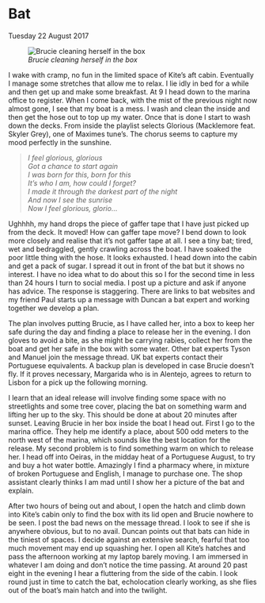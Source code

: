 
# Bat 
Tuesday 22 August 2017

![*Brucie cleaning herself in the box*](images/Bat.png)

I wake with cramp, no fun in the limited space of Kite’s aft cabin. Eventually I manage some stretches that allow me to relax. I lie idly in bed for a while and then get up and make some breakfast. At 9 I head down to the marina office to register. When I come back, with the mist of the previous night now almost gone, I see that my boat is a mess. I wash and clean the inside and then get the hose out to top up my water. Once that is done I start to wash down the decks. From inside the playlist selects Glorious (Macklemore feat. Skyler Grey), one of Maximes tune’s. The chorus seems to capture my mood perfectly in the sunshine.

> *I feel glorious, glorious*  
> *Got a chance to start again*  
> *I was born for this, born for this*  
> *It’s who I am, how could I forget?*  
> *I made it through the darkest part of the night*  
> *And now I see the sunrise*  
> *Now I feel glorious, glorio...*  

Ughhhh, my hand drops the piece of gaffer tape that I have just picked up from the deck. It moved! How can gaffer tape move? I bend down to look more closely and realise that it’s not gaffer tape at all. I see a tiny bat; tired, wet and bedraggled, gently crawling across the boat. I have soaked the poor little thing with the hose. It looks exhausted. I head down into the cabin and get a pack of sugar. I spread it out in front of the bat but it shows no interest. I have no idea what to do about this so I for the second time in less than 24 hours I turn to social media. I post up a picture and ask if anyone has advice. The response is staggering. There are links to bat websites and my friend Paul starts up a message with Duncan a bat expert and working together we develop a plan.

The plan involves putting Brucie, as I have called her, into a box to keep her safe during the day and finding a place to release her in the evening. I don gloves to avoid a bite, as she might be carrying rabies, collect her from the boat and get her safe in the box with some water. Other bat experts Tyson and Manuel join the message thread. UK bat experts contact their Portuguese equivalents. A backup plan is developed in case Brucie doesn’t fly. If it proves necessary, Margarida who is in Alentejo, agrees to return to Lisbon for a pick up the following morning.  

I learn that an ideal release will involve finding some space with no streetlights and some tree cover, placing the bat on something warm and lifting her up to the sky.  This should be done at about 20 minutes after sunset. Leaving Brucie in her box inside the boat I head out. First I go to the marina office. They help me identify a place, about 500 odd meters to the north west of the marina, which sounds like the best location for the release. My second problem is to find something warm on which to release her. I head off into Oeiras, in the midday heat of a Portuguese August, to try and buy a hot water bottle. Amazingly I find a pharmacy where, in mixture of broken Portuguese and English, I manage to purchase one. The shop assistant clearly thinks I am mad until I show her a picture of the bat and explain.

After two hours of being out and about, I open the hatch and climb down into Kite’s cabin only to find the box with its lid open and Brucie nowhere to be seen. I post the bad news on the message thread. I look to see if she is anywhere obvious, but to no avail. Duncan points out that bats can hide in the tiniest of spaces. I decide against an extensive search, fearful that too much movement may end up squashing her. I open all Kite’s hatches and pass the afternoon working at my laptop barely moving. I am immersed in whatever I am doing and don’t notice the time passing. At around 20 past eight in the evening I hear a fluttering from the side of the cabin. I look round just in time to catch the bat, echolocation clearly working, as she flies out of the boat’s main hatch and into the twilight.
